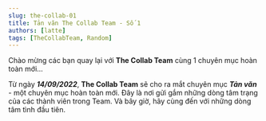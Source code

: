 ```yaml
---
slug: the-collab-01
title: Tản văn The Collab Team - Số 1
authors: [latte]
tags: [TheCollabTeam, Random]
---
```



Chào mừng các bạn quay lại với **The Collab Team** cùng 1 chuyên mục hoàn toàn mới...

<!-- truncate -->

Từ ngày **_14/09/2022_**, **The Collab Team** sẽ cho ra mắt chuyên mục **_Tản văn_** - một chuyên mục hoàn toàn mới.
Đây là nơi gửi gắm những dòng tâm trạng của các thành viên trong Team. Và bây giờ, hãy cùng đến với những dòng tâm tình
đầu tiên.

<Tabs lazy>
  <TabItem value="no1" label="Kỳ 1" default>
    <FirstPost />
  </TabItem>
  <TabItem value="no2" label="Kỳ 2">
    <SecondPost />
  </TabItem>
  <TabItem value="no3" label="Kỳ 3">
    <ThirdPost />
  </TabItem>
  <TabItem value="no4" label="Kỳ 4">
    <FourthPost />
  </TabItem>
</Tabs>

<View />

